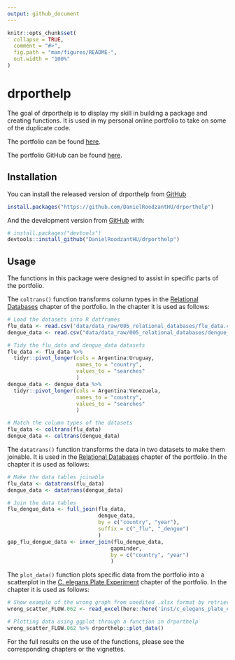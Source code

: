 ```yaml
---
output: github_document
---
```


<!-- README.md is generated from README.Rmd. Please edit that file -->

```r
knitr::opts_chunk$set(
  collapse = TRUE,
  comment = "#>",
  fig.path = "man/figures/README-",
  out.width = "100%"
)
```

# drporthelp

<!-- badges: start -->
<!-- badges: end -->

The goal of drporthelp is to display my skill in building a package and creating functions. It is used in my personal online portfolio to take on some of the duplicate code.

The portfolio can be found [here](https://danielroodzant.github.io/dsfb2_workflows_portfolio/index.html).

The portfolio GitHub can be found [here](https://github.com/DanielRoodzant/dsfb2_workflows_portfolio).

## Installation

You can install the released version of drporthelp from [GitHub](https://github.com/DanielRoodzantHU/drporthelp)

``` r
install.packages("https://github.com/DanielRoodzantHU/drporthelp")
```

And the development version from [GitHub](https://github.com/) with:

``` r
# install.packages("devtools")
devtools::install_github("DanielRoodzantHU/drporthelp")
```

## Usage

The functions in this package were designed to assist in specific parts of the portfolio.

The `coltrans()` function transforms column types in the [Relational Databases](https://danielroodzant.github.io/dsfb2_workflows_portfolio/relational-databases.html) chapter of the portfolio. 
In the chapter it is used as follows: 
``` r 
# Load the datasets into R datframes
flu_data <- read.csv('data/data_raw/005_relational_databases/flu_data.csv', skip = 11) %>% as_tibble()
dengue_data <- read.csv("data/data_raw/005_relational_databases/dengue_data.csv", skip = 11) %>% as_tibble()

# Tidy the flu_data and dengue_data datasets
flu_data <- flu_data %>% 
  tidyr::pivot_longer(cols = Argentina:Uruguay,
                      names_to = "country", 
                      values_to = "searches"
                      )
dengue_data <- dengue_data %>% 
  tidyr::pivot_longer(cols = Argentina:Venezuela,
                      names_to = "country", 
                      values_to = "searches"
                      )

# Match the column types of the datasets
flu_data <- coltrans(flu_data)
dengue_data <- coltrans(dengue_data)
```

The `datatrans()` function transforms the data in two datasets to make them joinable. It is used in the [Relational Databases](https://danielroodzant.github.io/dsfb2_workflows_portfolio/relational-databases.html) chapter of the portfolio. 
In the chapter it is used as follows: 
``` r
# Make the data tables joinable
flu_data <- datatrans(flu_data)
dengue_data <- datatrans(dengue_data)

# Join the data tables
flu_dengue_data <- full_join(flu_data, 
                             dengue_data, 
                             by = c("country", "year"), 
                             suffix = c("_flu", "_dengue")
                             )
gap_flu_dengue_data <- inner_join(flu_dengue_data, 
                                 gapminder, 
                                 by = c("country", "year")
                                 )
```

The `plot_data()` function plots specific data from the portfolio into a scatterplot in the [C. elegans Plate Experiment](https://danielroodzant.github.io/dsfb2_workflows_portfolio/c.-elegans-plate-experiment.html) chapter of the portfolio.
In the chapter it is used as follows:
```r 
# Show example of the wrong graph from unedited .xlsx format by retrieving data
wrong_scatter_FLOW.062 <- read_excel(here::here('inst/c_elegans_plate_exp/CE.LIQ.FLOW.062_Tidydata.xlsx'))

# Plotting data using ggplot through a function in drporthelp
wrong_scatter_FLOW.062 %>% drporthelp::plot_data()
```

For the full results on the use of the functions, please see the corresponding chapters or the vignettes.

